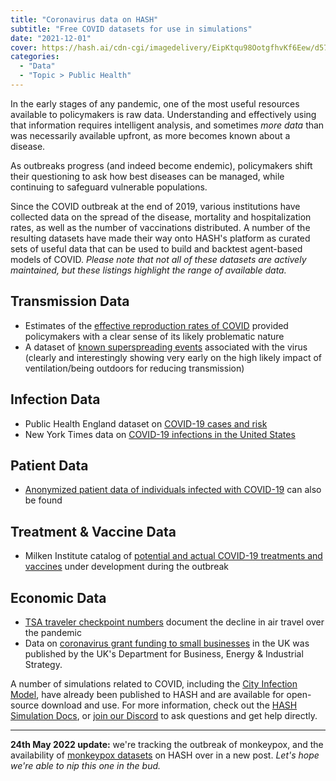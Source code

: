 ```yaml
---
title: "Coronavirus data on HASH"
subtitle: "Free COVID datasets for use in simulations"
date: "2021-12-01"
cover: https://hash.ai/cdn-cgi/imagedelivery/EipKtqu98OotgfhvKf6Eew/d57a9534-4d53-4abd-c57b-6fe25c641900/public
categories:
  - "Data"
  - "Topic > Public Health"
---
```


In the early stages of any pandemic, one of the most useful resources available to policymakers is raw data. Understanding and effectively using that information requires intelligent analysis, and sometimes _more data_ than was necessarily available upfront, as more becomes known about a disease.

As outbreaks progress (and indeed become endemic), policymakers shift their questioning to ask how best diseases can be managed, while continuing to safeguard vulnerable populations.

Since the COVID outbreak at the end of 2019, various institutions have collected data on the spread of the disease, mortality and hospitalization rates, as well as the number of vaccinations distributed. A number of the resulting datasets have made their way onto HASH's platform as curated sets of useful data that can be used to build and backtest agent-based models of COVID. _Please note that not all of these datasets are actively maintained, but these listings highlight the range of available data._

## Transmission Data

- Estimates of the [effective reproduction rates of COVID](https://simulation.hash.ai/@rtcovidlive/r-number) provided policymakers with a clear sense of its likely problematic nature
- A dataset of [known superspreading events](https://simulation.hash.ai/@hash/superspreading) associated with the virus (clearly and interestingly showing very early on the high likely impact of ventilation/being outdoors for reducing transmission)

## Infection Data

- Public Health England dataset on [COVID-19 cases and risk](https://simulation.hash.ai/@phe/covid-19)
- New York Times data on [COVID-19 infections in the United States](https://simulation.hash.ai/@nyt/covid-19-us)

## Patient Data

- [Anonymized patient data of individuals infected with COVID-19](https://simulation.hash.ai/@wolfram/covid-19-patients) can also be found

## Treatment & Vaccine Data

- Milken Institute catalog of [potential and actual COVID-19 treatments and vaccines](https://simulation.hash.ai/@milken/covid-19) under development during the outbreak

## Economic Data

- [TSA traveler checkpoint numbers](https://simulation.hash.ai/@us-tsa/checkpoint-numbers) document the decline in air travel over the pandemic
- Data on [coronavirus grant funding to small businesses](https://simulation.hash.ai/@uk-beis/coronavirus-grants) in the UK was published by the UK's Department for Business, Energy & Industrial Strategy.

A number of simulations related to COVID, including the [City Infection Model](https://simulation.hash.ai/@hash/city-infection-model-with-vaccine), have already been published to HASH and are available for open-source download and use. For more information, check out the [HASH Simulation Docs](https://hash.dev/docs/simulation), or [join our Discord](https://hash.ai/discord) to ask questions and get help directly.

---

**24th May 2022 update:** we're tracking the outbreak of monkeypox, and the availability of [monkeypox datasets](https://hash.ai/blog/monkeypox-infection-data-on-hash) on HASH over in a new post. _Let's hope we're able to nip this one in the bud._
